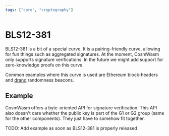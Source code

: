 ```yaml
---
tags: ["core", "cryptography"]
---
```



# BLS12-381

BLS12-381 is a bit of a special curve. It is a pairing-friendly curve, allowing
for fun things such as aggregated signatures. At the moment, CosmWasm only
supports signature verifications. In the future we might add support for
zero-knowledge proofs on this curve.

Common examples where this curve is used are Ethereum block-headers and [drand](https://drand.love/)
randomness beacons.

## Example

CosmWasm offers a byte-oriented API for signature verification. This API also
doesn't care whether the public key is part of the G1 or G2 group (same for the
other components). They just have to somehow fit together.

<Callout>TODO: Add example as soon as BLS12-381 is properly released</Callout>
